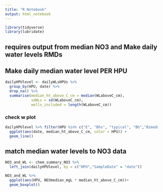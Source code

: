 ```yaml
---
title: "R Notebook"
output: html_notebook
---
```


```r
library(tidyverse)
library(lubridate)
```

## requires output from median NO3 and Make daily water levels RMDs

## Make daily median water level PER HPU
```r
dailyHPUlevel <- dailyWLsHPUs %>%
  group_by(HPU, date) %>%
  drop_na() %>%
  summarise(median_ht_above_C_cm = median(WLaboveC_cm), 
            sdWLs = sd(WLaboveC_cm), 
            wells_included = length(WLaboveC_cm)) 
```
### check w plot
```r
dailyHPUlevel %>% filter(HPU %in% c("E", "Bhs", "typical", "Bh","Bimodal", "Riparian")) %>%
  ggplot(aes(date, median_ht_above_C_cm, color = HPU)) +
  geom_line()
```
## match median water levels to NO3 data

```r
NO3_and_WL <- chem_summary_NO3 %>%
  left_join(dailyHPUlevel, by = c("HPU","SampleDate" = "date"))

```
```r
NO3_and_WL %>%
  ggplot(aes(HPU, NO3median_mgL * median_ht_above_C_cm))+
  geom_boxplot()
```


